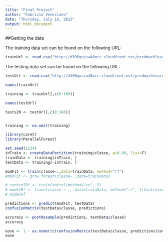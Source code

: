```yaml
---
title: "Final Project"
author: "Fabrizio Veneziano"
date: "Thursday, July 16, 2015"
output: html_document
---
```


##Getting the data

The training data set can be found on the following URL:

```r
trainUrl <- read.csv("http://d396qusza40orc.cloudfront.net/predmachlearn/pml-training.csv")

```


The testing data set can be found on the following URL:

```r

testUrl <- read.csv("http://d396qusza40orc.cloudfront.net/predmachlearn/pml-testing.csv")

```


```r

names(trainUrl)

training <- trainUrl[,c(8:160)]

names(testUrl)

tests20 <- testUrl[,c(8:160)]


training <- na.omit(training)

```

```r
library(caret)
library(ParallelForest)

set.seed(1234) 
inTrain <- createDataPartition(training$classe, p=0.80, list=F)
trainData <- training[inTrain, ]
testData <- training[-inTrain, ]

modFit <- train(classe~.,data=trainData, method="rf")
#modFit <- grow.forest(classe~.,data=trainData)

# controlRf <- trainControl(method="cv", 5)
# modelRf <- train(classe ~ ., data=trainData, method="rf", trControl=controlRf, ntree=250)
# modelRf

```


```r

predictions <- predict(modFit, testData)
confusionMatrix(testData$classe, predictions)

accuracy <- postResample(predictions, testData$classe)
accuracy

oose <- 1 - as.numeric(confusionMatrix(testData$classe, predictions)$overall[1])
oose

```

